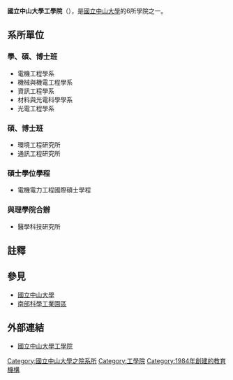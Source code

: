 {{Distinguish2|[[华南理工大学|华南理工大学]]前身之一'''[[國立中山大學工學院_(1934-1952)|國立中山大學工學院 (1934-1952)]]'''，也不是2003年成立、2018年解散的'''[[中山大学工学院|中山大学工学院]]'''}}
{{多個問題|
{{Trivia|time=2022-06-21T05:23:05+00:00}}
{{Refimprove|time=2022-06-21T05:23:05+00:00}}
{{Primarysources|time=2022-06-21T05:25:02+00:00}}
}}
{{Infobox academic division
| 名稱           = 國立中山大學工學院
| 外文名稱       = National Sun Yat-sen University College of Engineering
| 圖檔名稱       = 
| 圖檔大小       = 
| 圖檔替代文字   = 
| 圖檔說明       = 
| 格言           = 
| 中譯           =
| 舊稱           = 
| 創立於         = 1984年
| 停辦於         = 
| 類別           = 學院
| 母校           = [[國立中山大學|國立中山大學]]
| 隸屬於         = 
| 城市           = 
| 邦             = 
| 縣             = 
| 省             = 
| 區             = 
| 州             = 
| 國家           = 
| 坐標           = 
| 院長           = [[王朝欽|王朝欽]]
| 首領職階       = 
| 首領           = 
| 教職員         = 
| 行政人員       = 
| 學生           = 
| 本科生         = 
| 研究生         = 
| 校友           = 
| 代表色         = 
| 網址           = {{URL|http://engn.nsysu.edu.tw/}}
| 標誌           = 
| 附註           = 
}}
'''國立中山大學工學院'''（{{lang-en|College of Engineering, National Sun Yat-sen University}}），是[[國立中山大學|國立中山大學]]的6所學院之一。

==系所單位==
===學、碩、博士班===
*電機工程學系
*機械與機電工程學系
*資訊工程學系
*材料與光電科學學系
*光電工程學系

===碩、博士班===
*環境工程研究所
*通訊工程研究所

===碩士學位學程===
*電機電力工程國際碩士學程

===與理學院合辦===
*醫學科技研究所



==註釋==
<references/>

==參見==
*[[國立中山大學|國立中山大學]]
*[[南部科學工業園區|南部科學工業園區]]

==外部連結==
*[https://web.archive.org/web/20130917135408/http://engn.nsysu.edu.tw/bin/home.php 國立中山大學工學院]

{{國立中山大學}}

[[Category:國立中山大學之院系所|Category:國立中山大學之院系所]]
[[Category:工學院|Category:工學院]]
[[Category:1984年創建的教育機構|Category:1984年創建的教育機構]]